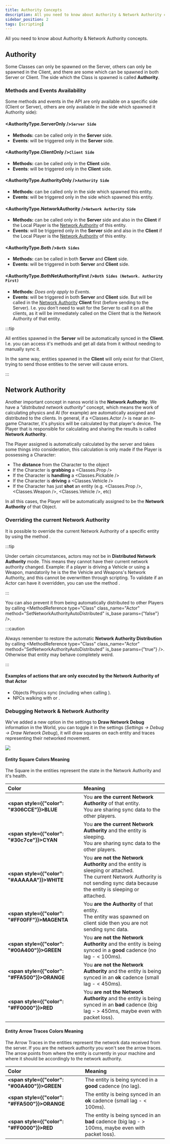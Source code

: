 ```yaml
---
title: Authority Concepts
description: All you need to know about Authority & Network Authority concepts.
sidebar_position: 2
tags: [scripting]
---
```



All you need to know about Authority & Network Authority concepts.


## Authority

Some Classes can only be spawned on the Server, others can only be spawned in the Client, and there are some which can be spawned in both Server or Client. The side which the Class is spawned is called **Authority**.


### Methods and Events Availability

Some methods and events in the API are only available on a specific side \(Client or Server\), others are only available in the side which spawned it Authority side\):

#### <AuthorityType.ServerOnly />**`Server Side`**

- **Methods:** can be called only in the **Server** side.
- **Events**: will be triggered only in the **Server** side.

#### <AuthorityType.ClientOnly />**`Client Side`**

- **Methods:** can be called only in the **Client** side.
- **Events**: will be triggered only in the **Client** side.

#### <AuthorityType.AuthorityOnly />**`Authority Side`**

- **Methods:** can be called only in the side which spawned this entity.
- **Events**: will be triggered only in the side which spawned this entity.

#### <AuthorityType.NetworkAuthority />**`Network Authority Side`**

- **Methods:** can be called only in the **Server** side and also in the **Client** if the Local Player is the [Network Authority](#network-authority) of this entity.
- **Events**: will be triggered only in the **Server** side and also in the **Client** if the Local Player is the [Network Authority](#network-authority) of this entity.

#### <AuthorityType.Both />**`Both Sides`**

- **Methods:** can be called in both **Server** and **Client** side.
- **Events**: will be triggered in both **Server** and **Client** side.

#### <AuthorityType.BothNetAuthorityFirst />**`Both Sides (Network. Authority First)`**

- **Methods:** *Does only apply to Events*.
- **Events**: will be triggered in both **Server** and **Client** side. But will be called in the [Network Authority](#network-authority) **Client** first (before sending to the Server). I.e. you don't need to wait for the Server to call it on all the clients, as it will be immediately called on the Client that is the Network Authority of that entity.


:::tip

All entities spawned in the **Server** will be automatically synced in the **Client**. I.e. you can access it's methods and get all data from it without needing to manually sync it.

In the same way, entities spawned in the **Client** will only exist for that Client, trying to send those entities to the server will cause errors.

:::


## Network Authority

Another important concept in nanos world is the **Network Authority**. We have a _"distributed network authority"_ concept, which means the work of calculating physics and AI (for example) are automatically assigned and distributed to the clients. In general, if a <Classes.Actor /> is near an in-game Character, it's physics will be calculated by that player's device. The Player that is responsible for calculating and sharing the results is called **Network Authority**.

The Player assigned is automatically calculated by the server and takes some things into consideration, this calculation is only made if the Player is possessing a Character:

* The **distance** from the Character to the object
* If the Character is **grabbing** a <Classes.Prop />
* If the Character is **handling** a <Classes.Pickable />
* If the Character is **driving** a <Classes.Vehicle />
* If the Character has just **shot** an entity (e.g. <Classes.Prop />, <Classes.Weapon />, <Classes.Vehicle />, etc)

In all this cases, the Player will be automatically assigned to be the **Network Authority** of that Object.


### Overriding the current Network Authority

It is possible to override the current Network Authority of a specific entity by using the method <MethodReference type="Class" class_name="Actor" method="SetNetworkAuthority" is_base />.

:::tip

Under certain circumstances, actors may not be in **Distributed Network Authority** mode. This means they cannot have their current network authority changed. Example: if a player is driving a Vehicle or using a Weapon, mandatorily he is the the Vehicle and Weapons's Network Authority, and this cannot be overwritten through scripting. To validate if an Actor can have it overridden, you can use the method <MethodReference type="Class" class_name="Actor" method="IsNetworkDistributed" is_base />.

:::


You can also prevent it from being automatically distributed to other Players by calling <MethodReference type="Class" class_name="Actor" method="SetNetworkAuthorityAutoDistributed" is_base params={"false"} />.

:::caution

Always remember to restore the automatic **Network Authority Distribution** by calling <MethodReference type="Class" class_name="Actor" method="SetNetworkAuthorityAutoDistributed" is_base params={"true"} />. Otherwise that entity may behave completely weird.

:::


#### Examples of actions that are only executed by the Network Authority of that Actor

* Objects Physics sync (including when calling <MethodReference type="Class" class_name="Actor" method="SetForce" is_base />).
* NPCs walking with <MethodReference type="Class" class_name="Pawn" method="MoveTo" is_base /> or <MethodReference type="Class" class_name="Pawn" method="Follow" is_base />.


### Debugging Network & Network Authority

We've added a new option in the settings to **Draw Network Debug** information in the World, you can toggle it in the settings (*Settings -> Debug -> Draw Network Debug*), it will draw squares on each entity and traces representing their networked movement.

![](/img/docs/debug-visualizer.webp)


#### Entity Square Colors Meaning

The Square in the entities represent the state in the Network Authority and it's health.

| Color | Meaning |
| :--- | :--- |
| **<span style={{"color": "#306CCE"}}>BLUE</span>** | You **are the current Network Authority** of that entity. <br/>You are sharing sync data to the other players. |
| **<span style={{"color": "#30c7ce"}}>CYAN</span>** | You **are the current Network Authority** and the entity is sleeping. <br/>You are sharing sync data to the other players. |
| **<span style={{"color": "#AAAAAA"}}>WHITE</span>** | You **are not the Network Authority** and the entity is sleeping or attached. <br/>The current Network Authority is not sending sync data because the entity is sleeping or attached. |
| **<span style={{"color": "#FF00FF"}}>MAGENTA</span>** | You **are the Authority** of that entity. <br/>The entity was spawned on client side then you are not sending sync data. |
| **<span style={{"color": "#00A400"}}>GREEN</span>** | You **are not the Network Authority** and the entity is being synced in a **good** cadence (no lag - < 100ms). |
| **<span style={{"color": "#FFA500"}}>ORANGE</span>** | You **are not the Network Authority** and the entity is being synced in an **ok** cadence (small lag - < 450ms). |
| **<span style={{"color": "#FF0000"}}>RED</span>** | You **are not the Network Authority** and the entity is being synced in an **bad** cadence (big lag - > 450ms, maybe even with packet loss). |


#### Entity Arrow Traces Colors Meaning

The Arrow Traces in the entities represent the network data received from the server. If you are the network authority you won't see the arrow traces. The arrow points from where the entity is currently in your machine and where it should be accordingly to the network authority.

| Color | Meaning |
| :--- | :--- |
| **<span style={{"color": "#00A400"}}>GREEN</span>** | The entity is being synced in a **good** cadence (no lag). |
| **<span style={{"color": "#FFA500"}}>ORANGE</span>** | The entity is being synced in an **ok** cadence (small lag - < 100ms). |
| **<span style={{"color": "#FF0000"}}>RED</span>** | The entity is being synced in an **bad** cadence (big lag - > 100ms, maybe even with packet loss). |